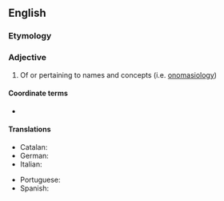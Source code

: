 ==English==

===Etymology===
{{suffix|en|onomasiology|ical}}

===Adjective===
{{en-adj}}

# Of or pertaining to names and concepts (i.e. [[onomasiology]]) 

====Coordinate terms====
* {{l|en|semasiological}}

====Translations====
{{trans-top}}
* Catalan: {{t|ca|onomasiològic}}
* German: {{t+|de|onomasiologisch}}
* Italian: {{t|it|onomasiologico}}
{{trans-mid}}
* Portuguese: {{t|pt|onomasiológico}}
* Spanish: {{t+|es|onomasiológico}}
{{trans-bottom}}